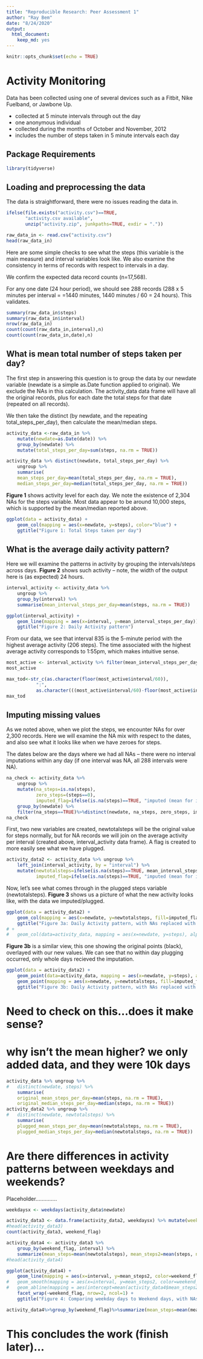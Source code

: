 ```yaml
---
title: "Reproducible Research: Peer Assessment 1"
author: "Ray Bem"
date: "8/24/2020"
output: 
  html_document: 
    keep_md: yes
---
```


```r
knitr::opts_chunk$set(echo = TRUE)
```

# Activity Monitoring

Data has been collected using one of several devices such as a Fitbit, Nike Fuelband, or Jawbone Up. 

* collected at 5 minute intervals through out the day
* one anonymous individual
* collected during the months of October and November, 2012
* includes the number of steps taken in 5 minute intervals each day


## Package Requirements

```r
library(tidyverse)
```

## Loading and preprocessing the data

The data is straightforward, there were no issues reading the data in.

```r
ifelse(file.exists("activity.csv")==TRUE, 
       "activity.csv available",
       unzip("activity.zip", junkpaths=TRUE, exdir = "."))

raw_data_in <- read.csv("activity.csv")
head(raw_data_in)
```

Here are some simple checks to see what the steps (this variable is the main measure) and interval variables look like.  We also examine the consistency in terms of records with respect to intervals in a day. 

We confirm the expected data record counts (n=17,568).

For any one date (24 hour period), we should see 288 records (288 x 5 minutes per interval = =1440 minutes, 1440 minutes / 60 = 24 hours). This validates.

```r
summary(raw_data_in$steps)
summary(raw_data_in$interval)
nrow(raw_data_in)
count(count(raw_data_in,interval),n)
count(count(raw_data_in,date),n)
```

## What is mean total number of steps taken per day?

The first step in answering this question is to group the data by our newdate variable (newdate is a simple as.Date function applied to original). We exclude the NAs in this calculation.  The activity_data data frame will have all the original records, plus for each date the total steps for that date (repeated on all records).  

We then take the distinct (by newdate, and the repeating total_steps_per_day), then calculate the mean/median steps.

```r
activity_data <-raw_data_in %>%
	mutate(newdate=as.Date(date)) %>% 
	group_by(newdate) %>%
	mutate(total_steps_per_day=sum(steps, na.rm = TRUE))

activity_data %>% distinct(newdate, total_steps_per_day) %>%
	ungroup %>%
	summarise(
	mean_steps_per_day=mean(total_steps_per_day, na.rm = TRUE),
	median_steps_per_day=median(total_steps_per_day, na.rm = TRUE))
```

**Figure 1** shows activity level for each day.  We note the existence of 2,304 NAs for the steps variable.  Most data appear to be around 10,000 steps, which is supported by the mean/median reported above.

```r
ggplot(data = activity_data) +
	geom_col(mapping = aes(x=newdate, y=steps), color="blue") +
	ggtitle("Figure 1: Total Steps taken per day")
```

## What is the average daily activity pattern?

Here we will examine the patterns in activity by grouping the intervals/steps across days. **Figure 2** shows such activity -- note, the width of the output here is (as expected) 24 hours.

```r
interval_activity <- activity_data %>% 
	ungroup %>% 
	group_by(interval) %>% 
	summarise(mean_interval_steps_per_day=mean(steps, na.rm = TRUE))

ggplot(interval_activity) +
	geom_line(mapping = aes(x=interval, y=mean_interval_steps_per_day)) +
	ggtitle("Figure 2: Daily Activity pattern")
```

From our data, we see that interval 835 is the 5-minute period with the highest average activity (206 steps). The time associated with the highest average activity corresponds to 1:55pm, which makes intuitive sense.

```r
most_active <- interval_activity %>% filter(mean_interval_steps_per_day==max(interval_activity$mean_interval_steps_per_day))
most_active

max_tod<-str_c(as.character(floor(most_active$interval/60)),
	       ":", 
	       as.character(((most_active$interval/60)-floor(most_active$interval/60)) * 60))
max_tod
```

## Imputing missing values

As we noted above, when we plot the steps, we encounter NAs for over 2,300 records.  Here we will examine the NA mix with respect to the dates, and also see what it looks like when we have zeroes for steps.

The dates below are the days where we had all NAs -- there were no interval imputations within any day (if one interval was NA, all 288 intervals were NA).

```r
na_check <- activity_data %>%
	ungroup %>% 
	mutate(na_steps=is.na(steps), 
	       zero_steps=(steps==0),
	       imputed_flag=ifelse(is.na(steps)==TRUE, "imputed (mean for interval)", "untouched")) %>% 
	group_by(newdate) %>%
	filter(na_steps==TRUE)%>%distinct(newdate, na_steps, zero_steps, imputed_flag, steps, total_steps_per_day)
na_check
```

First, two new variables are created, newtotalsteps will be the original value for steps normally, but for NA records we will join on the average activity per interval (created above, interval_activity data frame). A flag is created to more easily see what we have plugged.

```r
activity_data2 <- activity_data %>% ungroup %>%
	left_join(interval_activity, by = "interval") %>% 
	mutate(newtotalsteps=ifelse(is.na(steps)==TRUE, mean_interval_steps_per_day, steps),
	       imputed_flag=ifelse(is.na(steps)==TRUE, "imputed (mean for interval)", "untouched")) %>% ungroup

```

Now, let's see what comes through in the plugged steps variable (newtotalsteps). **Figure 3** shows us a picture of what the new activity looks like, with the data we imputed/plugged.

```r
ggplot(data = activity_data2) +
	geom_col(mapping = aes(x=newdate, y=newtotalsteps, fill=imputed_flag)) +
	ggtitle("Figure 3a: Daily Activity pattern, with NAs replaced with interval means")
# +
# 	geom_col(data=activity_data, mapping = aes(x=newdate, y=steps), alpha=.5, color="black")
```

**Figure 3b** is a similar view, this one showing the original points (black), overlayed with our new values.  We can see that no within day plugging occurred, only whole days recieved the imputation.

```r
ggplot(data = activity_data2) +
	geom_point(data=activity_data, mapping = aes(x=newdate, y=steps), alpha=.7, color="black", size=3) +
	geom_point(mapping = aes(x=newdate, y=newtotalsteps, fill=imputed_flag, color=imputed_flag), size=.5) +
 	ggtitle("Figure 3b: Daily Activity pattern, with NAs replaced with interval means")
```

# Need to check on this...does it make sense?  

# why isn't the mean higher?  we only added data, and they were 10k days

```r
activity_data %>% ungroup %>% 
#	distinct(newdate, steps) %>%
	summarise(
	original_mean_steps_per_day=mean(steps, na.rm = TRUE),
	original_median_steps_per_day=median(steps, na.rm = TRUE))
activity_data2 %>% ungroup %>% 
#	distinct(newdate, newtotalsteps) %>%
	summarise(
	plugged_mean_steps_per_day=mean(newtotalsteps, na.rm = TRUE),
	plugged_median_steps_per_day=median(newtotalsteps, na.rm = TRUE))
```

# Are there differences in activity patterns between weekdays and weekends?

Placeholder..............

```r
weekdaysx <- weekdays(activity_data$newdate)

activity_data3 <- data.frame(activity_data2, weekdaysx) %>% mutate(weekend_flag=ifelse(weekdaysx %in% c("Saturday","Sunday"), "weekend", "weekday"))
#head(activity_data3)
count(activity_data3, weekend_flag)

activity_data4 <- activity_data3 %>% 
	group_by(weekend_flag, interval) %>% 
	summarize(mean_steps=mean(newtotalsteps), mean_steps2=mean(steps, na.rm = TRUE))
#head(activity_data4)

ggplot(activity_data4) +
	geom_line(mapping = aes(x=interval, y=mean_steps2, color=weekend_flag)) +
#	geom_smooth(mapping = aes(x=interval, y=mean_steps2, color=weekend_flag)) +
#	geom_abline(mapping = aes(intercept=mean(activity_data4$mean_steps2), slope=0)) +
	facet_wrap(~weekend_flag, nrow=2, ncol=1) +
 	ggtitle("Figure 4: Comparing weekday days to Weekend days, with NAs replaced with interval means")

activity_data4%>%group_by(weekend_flag)%>%summarize(mean_steps=mean(mean_steps), mean_steps2=mean(mean_steps2))


```

# This concludes the work (finish later)...

